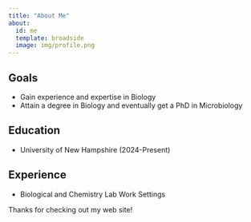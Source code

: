 ```yaml
---
title: "About Me"
about:
  id: me
  template: broadside
  image: img/profile.png
---
```


:::{#me}

## Goals
- Gain experience and expertise in Biology
- Attain a degree in Biology and eventually get a PhD in Microbiology

## Education
- University of New Hampshire (2024-Present)

## Experience
- Biological and Chemistry Lab Work Settings

:::

Thanks for checking out my web site!

